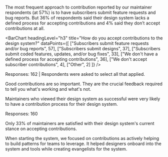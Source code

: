 
<article id="section-5" className="util-margin-btm-20vh" data-observer="section-5">
  <SectionHeader number={5} title="Accepting Contributions">
    <p>The most frequent approach to contribution reported by our maintainer respondents (at 57%) is to have subscribers submit feature requests and bug reports. But 36% of respondents said their design system lacks a defined process for accepting contributions and 4% said they don’t accept contributions at all.</p>
  </SectionHeader>
  
  <BarChart
    headingLevel="h3"
    title="How do you accept contributions to the design&nbsp;system?"
    dataPoints={[
      ["Subscribers submit feature requests and/or bug reports", 57],
      ["Subscribers submit designs", 37],
      ["Subscribers submit coded features, updates, and/or bug fixes", 33],
      ["We don't have a defined process for accepting contributions", 36],
      ["We don't accept subscriber contributions", 4],
      ["Other", 2]
    ]} />
  <p class="cmp-type-caption util-margin-top-1xl">Responses: 162 | Respondents were asked to select all that applied.</p>

  <Quote source="Design System Maintainer">Good contributions are so important. They are the crucial feedback required to tell you what's working and what's not.</Quote>
  
  <Grid gap="lg" gapColMD="1xl" gapColLG="none">
    <GridCell spanLG={8}>
      <p className="cmp-type-heading-3">Maintainers who viewed their design system as successful were very likely to have a contribution process for their design system.</p>
    </GridCell>
    <GridCell span={4} start={2} spanSM={3} startSM={1} spanMD={3} startMD={2} startLG={1}>
      <Gauge title="Subscribers submitting coded features, updates, and/or bug fixes" number={92} size="large" />
    </GridCell>
    <GridCell span={4} start={2} spanSM={3} startSM={4} spanMD={3} startMD={5} startLG={5}>
      <Gauge title="Subscribers submitting designs" number={83} size="large" />
    </GridCell>
    <GridCell span={4} start={2} spanSM={3} startSM={1} spanMD={3} startMD={2} startLG={9}>
      <Gauge title="Subscribers submitting feature requests and/or bug reports" number={76} size="large" />
    </GridCell>
  </Grid>
  
  <p class="cmp-type-caption util-margin-top-lg">Responses: 160</p>
  
  <KeyFinding>Only 33% of maintainers are satisfied with their design system's current stance on accepting contributions.</KeyFinding>
  
  <Quote source="Design System Maintainer">When starting the system, we focused on contributions as actively helping to build patterns for teams to leverage. It helped designers onboard into the system and tools while creating evangelists for the system.</Quote>
  
  <RelatedReading>
    <RelatedArticle
      title="Take the Design Systems Maturity Model Assessment"
      description="Focusing on a contribution model is a sign of a mature design system. Get feedback on the evolution of your system by taking this assessment."
      image="/images/2022/maturity-model.svg"
      href="https://sparkbox.com/foundry/design_system_maturity_model"
    />
  </ RelatedReading>
  
  
</article>
